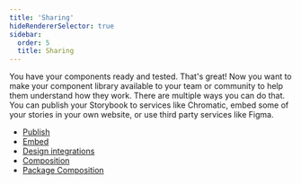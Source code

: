 ```yaml
---
title: 'Sharing'
hideRendererSelector: true
sidebar:
  order: 5
  title: Sharing
---
```


You have your components ready and tested. That's great! Now you want to make your component library available to your team or community to help them understand how they work. There are multiple ways you can do that. You can publish your Storybook to services like Chromatic, embed some of your stories in your own website, or use third party services like Figma.

* [Publish](./publish-storybook.md)
* [Embed](./embed.md)
* [Design integrations](./design-integrations.md)
* [Composition](./composition.md)
* [Package Composition](./package-composition.md)
